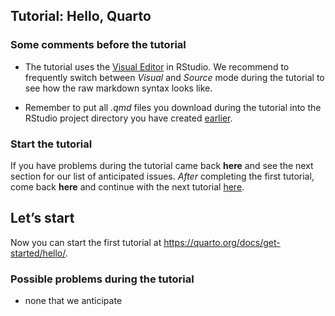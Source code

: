 
## Tutorial: Hello, Quarto

### Some comments before the tutorial

- The tutorial uses the [Visual Editor](https://quarto.org/docs/visual-editor/) in RStudio. We recommend to frequently switch between *Visual* and *Source* mode during the tutorial to see how the raw markdown syntax looks like.

- Remember to put all *.qmd* files you download during the tutorial into the RStudio project directory you have created [earlier](preparations.qmd).

### Start the tutorial

If you have problems during the tutorial came back **here** and see the next section for our list of anticipated issues.
*After* completing the first tutorial, come back **here** and continue with the next tutorial [here](get-started_2.qmd).

:::{.callout-tip}
## Let's start
Now you can start the first tutorial at <https://quarto.org/docs/get-started/hello/>.
:::

### Possible problems during the tutorial

- none that we anticipate
